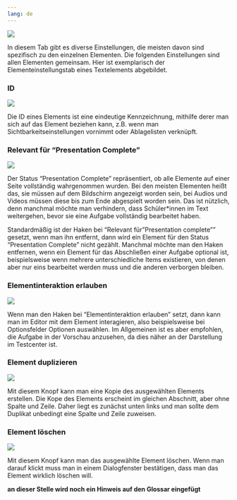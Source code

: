```yaml
---
lang: de
---
```


![](Grafiken/elementeinstellungen_symbol.png)

In diesem Tab gibt es diverse Einstellungen, die meisten davon sind spezifisch zu den einzelnen Elementen. Die folgenden Einstellungen sind allen Elementen gemeinsam. Hier ist exemplarisch der Elementeinstellungstab eines Textelements abgebildet.

### ID

![](Grafiken/elementeinstellungen_ID.png)

Die ID eines Elements ist eine eindeutige Kennzeichnung, mithilfe derer man sich auf das Element beziehen kann, z.B. wenn man Sichtbarkeitseinstellungen vornimmt oder Ablagelisten verknüpft.

### Relevant für "Presentation Complete"

![](Grafiken/elementeinstellungen_presentation_complete.png)

Der Status "Presentation Complete" repräsentiert, ob alle Elemente auf einer Seite vollständig wahrgenommen wurden. Bei den meisten Elementen heißt das, sie müssen auf dem Bildschirm angezeigt worden sein, bei Audios und Videos müssen diese bis zum Ende abgespielt worden sein. Das ist nützlich, denn manchmal möchte man verhindern, dass Schüler*innen im Text weitergehen, bevor sie eine Aufgabe vollständig bearbeitet haben.

Standardmäßig ist der Haken bei "Relevant für "Presentation complete"" gesetzt, wenn man ihn entfernt, dann wird ein Element für den Status "Presentation Complete" nicht gezählt. Manchmal möchte man den Haken entfernen, wenn ein Element für das Abschließen einer Aufgabe optional ist, beispielsweise wenn mehrere unterschiedliche Items existieren, von denen aber nur eins bearbeitet werden muss und die anderen verborgen bleiben.

### Elementinteraktion erlauben

![](Grafiken/elementeinstellungen_interaktion_erlauben.png)

Wenn man den Haken bei "Elementinteraktion erlauben" setzt, dann kann man im Editor mit dem Element interagieren, also beispielsweise bei Optionsfelder Optionen auswählen. Im Allgemeinen ist es aber empfohlen, die Aufgabe in der Vorschau anzusehen, da dies näher an der Darstellung im Testcenter ist.

### Element duplizieren

![](Grafiken/elementeinstellungen_duplizieren.png)

Mit diesem Knopf kann man eine Kopie des ausgewählten Elements erstellen. Die Kope des Elements erscheint im gleichen Abschnitt, aber ohne Spalte und Zeile. Daher liegt es zunächst unten links und man sollte dem Duplikat unbedingt eine Spalte und Zeile zuweisen.

### Element löschen

![](Grafiken/elementeinstellungen_loeschen.png)

Mit diesem Knopf kann man das ausgewählte Element löschen. Wenn man darauf klickt muss man in einem Dialogfenster bestätigen, dass man das Element wirklich löschen will.


**an dieser Stelle wird noch ein Hinweis auf den Glossar eingefügt**